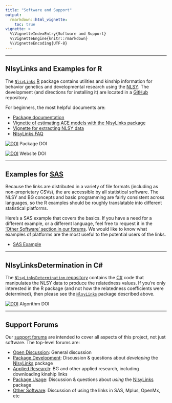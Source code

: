 ```yaml
---
title: "Software and Support"
output: 
  rmarkdown::html_vignette:
    toc: true
vignette: >
  %\VignetteIndexEntry{Software and Support}
  %\VignetteEngine{knitr::rmarkdown}
  %\VignetteEncoding{UTF-8}
---
```


***
## NlsyLinks and Examples for R

The [`NlsyLinks`](https://cran.r-project.org/web/packages/NlsyLinks/) [R](https://en.wikipedia.org/wiki/R_%28programming_language%29) package contains utilities and kinship information for behavior genetics and developmental research using the [NLSY](https://www.nlsinfo.org/).  The development (and directions for installing it) are located in a [GitHub](https://github.com/nlsy-links/NlsyLinks) repository.

For beginners, the most helpful documents are:

 * [Package documentation](https://nlsy-links.github.io/NlsyLinks/)
 * [Vignette of estimating ACE models with the NlsyLinks package](https://nlsy-links.github.io/NlsyLinks/articles/nlsy-ace.html)
 * [Vignette for extracting NLSY data](https://nlsy-links.github.io/NlsyLinks/articles/nls-investigator.html)
 * [NlsyLinks FAQ](https://nlsy-links.github.io/NlsyLinks/articles/faq.html)

[![DOI](https://zenodo.org/badge/DOI/10.5281/zenodo.12519.svg)](https://doi.org/10.5281/zenodo.12519) Package DOI

[![DOI](https://zenodo.org/badge/DOI/10.5281/zenodo.12425.svg)](https://doi.org/10.5281/zenodo.12425) Website DOI

***
## Examples for [SAS](https://en.wikipedia.org/wiki/SAS_%28software%29)
Because the links are distributed in a variety of file formats (including as non-proprietary CSVs), the are accessible by all statistical software.  The NLSY and BG concepts and basic programming are fairly consistent across languages, so the R examples should be roughly translatable into different statistical platforms.  

Here's a SAS example that covers the basics.  If you have a need for a different example, or a different language, feel free to request it in the ['Other Software' section in our forums](https://r-forge.r-project.org/forum/forum.php?forum_id=4316&group_id=1330).  We would like to know what examples of platforms are the most useful to the potential users of the links.

* [SAS Example](https://github.com/nlsy-links/NlsyLinks/blob/master/NlsyLinks/UtilityScripts/SasExample/SasExample.md)

***
## NlsyLinksDetermination in C\#
The [`NlsyLinksDetermination` repository](https://github.com/nlsy-links/NlsyLinksDetermination/) contains the [C#](https://en.wikipedia.org/wiki/C_Sharp_%28programming_language%29) code that manipulates the NLSY data to produce the relatedness values.  If you're only interested in the R package (and not how the relatedness coefficients were determined), then please see the [`NlsyLinks`](./research-software-and-support.html#nlsylinks-and-examples-for-r) package described above.

[![DOI](https://zenodo.org/badge/DOI/10.5281/zenodo.12518.svg)](https://doi.org/10.5281/zenodo.12518) Algorithm DOI

***
## Support Forums
Our [support forums](https://r-forge.r-project.org/forum/?group_id=1330) are intended to cover all aspects of this project, not just software.  The top-level forums are:

 * [Open Discussion](https://r-forge.r-project.org/forum/forum.php?forum_id=4266&group_id=1330): General discussion
 * [Package Development](https://r-forge.r-project.org/forum/forum.php?forum_id=4268&group_id=1330): Discussion & questions about *developing* the [NlsyLinks](https://cran.r-project.org/web/packages/NlsyLinks/) package
 * [Applied Research](https://r-forge.r-project.org/forum/forum.php?forum_id=4314&group_id=1330): BG and other applied research, including downloading kinship links
 * [Package Usage](https://r-forge.r-project.org/forum/forum.php?forum_id=4315&group_id=1330): Discussion & questions about *using* the [NlsyLinks](https://cran.r-project.org/web/packages/NlsyLinks/) package
 * [Other Software](https://r-forge.r-project.org/forum/forum.php?forum_id=4316&group_id=1330): Discussion of using the links in SAS, Mplus, OpenMx, etc
 
